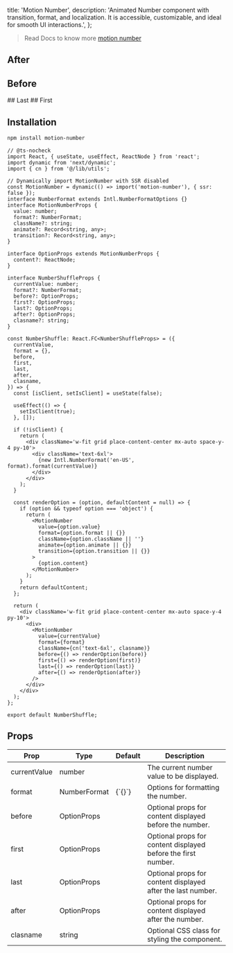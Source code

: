   title: 'Motion Number',
  description:
    'Animated Number component with transition, format, and localization. It is accessible, customizable, and ideal for smooth UI interactions.',
};

> Read Docs to know more [motion number](https://motion-number.barvian.me)

<ComponentCodePreview name='motion-number' hasReTrigger isFitheight />

## After

<ComponentCodePreview name='motion-number-after' hasReTrigger isFitheight />

## Before

<ComponentCodePreview name='motion-number-before' hasReTrigger isFitheight />
## Last

<ComponentCodePreview name='motion-number-last' hasReTrigger isFitheight />
## First

<ComponentCodePreview name='motion-number-first' hasReTrigger isFitheight />

## Installation

```bash
npm install motion-number
```

```tsx number-shuffle.tsx
// @ts-nocheck
import React, { useState, useEffect, ReactNode } from 'react';
import dynamic from 'next/dynamic';
import { cn } from '@/lib/utils';

// Dynamically import MotionNumber with SSR disabled
const MotionNumber = dynamic(() => import('motion-number'), { ssr: false });
interface NumberFormat extends Intl.NumberFormatOptions {}
interface MotionNumberProps {
  value: number;
  format?: NumberFormat;
  className?: string;
  animate?: Record<string, any>;
  transition?: Record<string, any>;
}

interface OptionProps extends MotionNumberProps {
  content?: ReactNode;
}

interface NumberShuffleProps {
  currentValue: number;
  format?: NumberFormat;
  before?: OptionProps;
  first?: OptionProps;
  last?: OptionProps;
  after?: OptionProps;
  clasname?: string;
}

const NumberShuffle: React.FC<NumberShuffleProps> = ({
  currentValue,
  format = {},
  before,
  first,
  last,
  after,
  clasname,
}) => {
  const [isClient, setIsClient] = useState(false);

  useEffect(() => {
    setIsClient(true);
  }, []);

  if (!isClient) {
    return (
      <div className='w-fit grid place-content-center mx-auto space-y-4 py-10'>
        <div className='text-6xl'>
          {new Intl.NumberFormat('en-US', format).format(currentValue)}
        </div>
      </div>
    );
  }

  const renderOption = (option, defaultContent = null) => {
    if (option && typeof option === 'object') {
      return (
        <MotionNumber
          value={option.value}
          format={option.format || {}}
          className={option.className || ''}
          animate={option.animate || {}}
          transition={option.transition || {}}
        >
          {option.content}
        </MotionNumber>
      );
    }
    return defaultContent;
  };

  return (
    <div className='w-fit grid place-content-center mx-auto space-y-4 py-10'>
      <div>
        <MotionNumber
          value={currentValue}
          format={format}
          className={cn('text-6xl', clasname)}
          before={() => renderOption(before)}
          first={() => renderOption(first)}
          last={() => renderOption(last)}
          after={() => renderOption(after)}
        />
      </div>
    </div>
  );
};

export default NumberShuffle;
```

## Props

<div style={{ overflowX: 'auto' }}>
  <table style={{ borderCollapse: 'collapse', width: '100%' }}>
    <thead>
      <tr>
        <th style={{ border: '1px solid #ddd', padding: '8px' }}>Prop</th>
        <th style={{ border: '1px solid #ddd', padding: '8px' }}>Type</th>
        <th style={{ border: '1px solid #ddd', padding: '8px' }}>Default</th>
        <th style={{ border: '1px solid #ddd', padding: '8px' }}>Description</th>
      </tr>
    </thead>
    <tbody>
      <tr>
        <td style={{ border: '1px solid #ddd', padding: '8px' }}>currentValue</td>
        <td style={{ border: '1px solid #ddd', padding: '8px' }}>number</td>
        <td style={{ border: '1px solid #ddd', padding: '8px' }}></td>
        <td style={{ border: '1px solid #ddd', padding: '8px' }}>The current number value to be displayed.</td>
      </tr>
      <tr>
        <td style={{ border: '1px solid #ddd', padding: '8px' }}>format</td>
        <td style={{ border: '1px solid #ddd', padding: '8px' }}>NumberFormat</td>
        <td style={{ border: '1px solid #ddd', padding: '8px' }}>{`{}`}</td>
        <td style={{ border: '1px solid #ddd', padding: '8px' }}>Options for formatting the number.</td>
      </tr>
      <tr>
        <td style={{ border: '1px solid #ddd', padding: '8px' }}>before</td>
        <td style={{ border: '1px solid #ddd', padding: '8px' }}>OptionProps</td>
        <td style={{ border: '1px solid #ddd', padding: '8px' }}></td>
        <td style={{ border: '1px solid #ddd', padding: '8px' }}>Optional props for content displayed before the number.</td>
      </tr>
      <tr>
        <td style={{ border: '1px solid #ddd', padding: '8px' }}>first</td>
        <td style={{ border: '1px solid #ddd', padding: '8px' }}>OptionProps</td>
        <td style={{ border: '1px solid #ddd', padding: '8px' }}></td>
        <td style={{ border: '1px solid #ddd', padding: '8px' }}>Optional props for content displayed before the first number.</td>
      </tr>
      <tr>
        <td style={{ border: '1px solid #ddd', padding: '8px' }}>last</td>
        <td style={{ border: '1px solid #ddd', padding: '8px' }}>OptionProps</td>
        <td style={{ border: '1px solid #ddd', padding: '8px' }}></td>
        <td style={{ border: '1px solid #ddd', padding: '8px' }}>Optional props for content displayed after the last number.</td>
      </tr>
      <tr>
        <td style={{ border: '1px solid #ddd', padding: '8px' }}>after</td>
        <td style={{ border: '1px solid #ddd', padding: '8px' }}>OptionProps</td>
        <td style={{ border: '1px solid #ddd', padding: '8px' }}></td>
        <td style={{ border: '1px solid #ddd', padding: '8px' }}>Optional props for content displayed after the number.</td>
      </tr>
      <tr>
        <td style={{ border: '1px solid #ddd', padding: '8px' }}>clasname</td>
        <td style={{ border: '1px solid #ddd', padding: '8px' }}>string</td>
        <td style={{ border: '1px solid #ddd', padding: '8px' }}></td>
        <td style={{ border: '1px solid #ddd', padding: '8px' }}>Optional CSS class for styling the component.</td>
      </tr>
    </tbody>
  </table>
</div>
